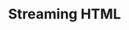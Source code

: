 ---
title: 'Streaming HTML'
publishedAt: '2024-04-14'
summary: ''
slug: ''
link: 'https://frontendmasters.com/blog/streaming-html/'
tag: 'css'
---